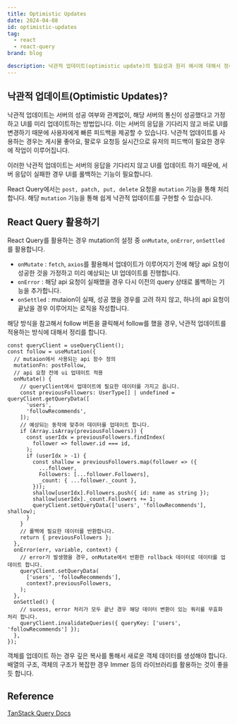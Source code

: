 ```yaml
---
title: Optimistic Updates
date: 2024-04-08
id: optimistic-updates
tag:
  - react
  - react-query
brand: blog

description: 낙관적 업데이트(optimistic update)의 필요성과 원리 예시에 대해서 정리했습니다.
---
```


## 낙관적 업데이트(Optimistic Updates)?

낙관적 업데이트는 서버의 성공 여부와 관계없이, 해당 서버의 통신이 성공했다고 가정하고 UI를 미리 업데이트하는 방법입니다. 이는 서버의 응답을 기다리지 않고 바로 UI를 변경하기 때문에 사용자에게 빠른 피드백을 제공할 수 있습니다. 낙관적 업데이트를 사용하는 경우는 게시물 좋아요, 팔로우 요청등 실시간으로 유저의 피드백이 필요한 경우에 작업이 이루어집니다.

이러한 낙관적 업데이트는 서버의 응답을 기다리지 않고 UI를 업데이트 하기 때문에, 서버 응답이 실패한 경우 UI를 롤백하는 기능이 필요합니다.

React Query에서는 `post, patch, put, delete` 요청을 `mutation` 기능을 통해 처리합니다. 해당 `mutation` 기능을 통해 쉽게 낙관적 업데이트를 구현할 수 있습니다.

## React Query 활용하기

React Query를 활용하는 경우 mutation의 설정 중 `onMutate`, `onError`, `onSettled`를 활용합니다.

- `onMutate` : `fetch`, `axios`를 활용해서 업데이트가 이루어지기 전에 해당 api 요청이 성공한 것을 가정하고 미리 예상되는 UI 업데이트를 진행합니다.
- `onError` : 해당 api 요청이 실패했을 경우 다시 이전의 query 상태로 롤백하는 기능을 추가합니다.
- `onSettled` : mutaion이 실패, 성공 했을 경우를 고려 하지 않고, 하나의 api 요청이 끝났을 경우 이루어지는 로직을 작성합니다.

해당 방식을 참고해서 follow 버튼을 클릭해서 follow를 했을 경우, 낙관적 업데이트를 적용하는 방식에 대해서 정리를 합니다.

```tsx
const queryClient = useQueryClient();
const follow = useMutation({
  // mutaion에서 사용되는 api 함수 정의
  mutationFn: postFollow,
  // api 요청 전에 ui 업데이트 적용
  onMutate() {
    // queryClient에서 업데이트에 필요한 데이터를 가지고 옵니다.
    const previousFollowers: UserType[] | undefined = queryClient.getQueryData([
      'users',
      'followRecommends',
    ]);
    // 예상되는 동작에 맞추어 데이터를 업데이트 합니다.
    if (Array.isArray(previousFollowers)) {
      const userIdx = previousFollowers.findIndex(
        follower => follower.id === id,
      );
      if (userIdx > -1) {
        const shallow = previousFollowers.map(follower => ({
          ...follower,
          Followers: [...follower.Followers],
          _count: { ...follower._count },
        }));
        shallow[userIdx].Followers.push({ id: name as string });
        shallow[userIdx]._count.Followers += 1;
        queryClient.setQueryData(['users', 'followRecommends'], shallow);
      }
    }
    // 롤백에 필요한 데이터를 반환합니다.
    return { previousFollowers };
  },
  onError(err, variable, context) {
    // error가 발생했을 경우, onMutate에서 반환한 rollback 데이터로 데이터를 업데이트 합니다.
    queryClient.setQueryData(
      ['users', 'followRecommends'],
      context?.previousFollowers,
    );
  },
  onSettled() {
    // sucess, error 처리가 모두 끝난 경우 해당 데이터 변환이 있는 쿼리를 무효화 처리 합니다.
    queryClient.invalidateQueries({ queryKey: ['users', 'followRecommends'] });
  },
});
```

객체를 업데이트 하는 경우 깊은 복사를 통해서 새로운 객체 데이터를 생성해야 합니다. 배열의 구조, 객체의 구조가 복잡한 경우 Immer 등의 라이브러리를 활용하는 것이 좋을 듯 합니다.

## Reference

[TanStack Query Docs](https://tanstack.com/query/latest/docs/framework/react/guides/optimistic-updates?from=reactQueryV3)
